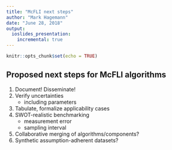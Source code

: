 ```yaml
---
title: "McFLI next steps"
author: "Mark Hagemann"
date: "June 28, 2018"
output: 
  ioslides_presentation:
    incremental: true
---
```


```r
knitr::opts_chunk$set(echo = TRUE)
```


## Proposed next steps for McFLI algorithms

1. Document! Disseminate!
2. Verify uncertainties
    - including parameters
3. Tabulate, formalize applicability cases
4. SWOT-realistic benchmarking
    - measurement error
    - sampling interval
5. Collaborative merging of algorithms/components?
6. Synthetic assumption-adherent datasets?
